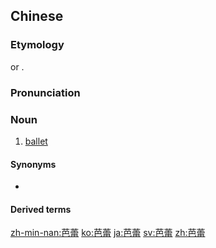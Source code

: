 ==Chinese==
{{zh-forms}}
{{wikipedia|lang=zh}}

===Etymology===
{{bor|zh|fr|ballet}} or {{bor|zh|en|ballet|notext=1}}.

===Pronunciation===
{{zh-pron
|m=bālěi,bāléi,2nb=common variant
|c=baa1 leoi4
|mn=tw:pa-lê/tw:pa-lé
|cat=n
}}

===Noun===
{{zh-noun}}

# {{lb|zh|dance}} [[ballet]]

====Synonyms====
* {{zh-l|芭蕾舞}}

====Derived terms====
{{zh-der|芭蕾舞|芭蕾燈|古典芭蕾|水上芭蕾|現代芭蕾|現代芭蕾舞|空中芭蕾}}

[[zh-min-nan:芭蕾]]
[[ko:芭蕾]]
[[ja:芭蕾]]
[[sv:芭蕾]]
[[zh:芭蕾]]
